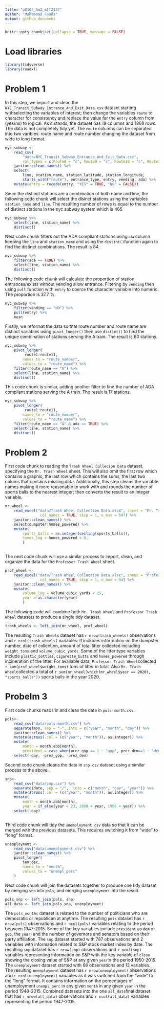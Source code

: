 ```yaml
---
title: "p8105_hw2_mff2137"
author: "Mohammad Fouda"
output: github_document
---
```


```r
knitr::opts_chunk$set(collapse = TRUE, message = FALSE)
```

# Load libraries 

```r
library(tidyverse)
library(readxl)
```

# Problem 1

In this step, we import and clean the `NYC_Transit_Subway_Entrance_And_Exit_Data.csv`
dataset starting withselecting the variables of interest; then change the variables
`route` to character for consistency and replace the value for the `entry` column 
from (yes/no) to logical. As it stands, the dataset has 19 columns and 1868 rows. The 
data is not completely tidy yet. The `route` columns can be separated into two 
varibles: route name  and route number changing the dataset from wide to long format. 

```r
nyc_subway <-
    read_csv(
        "data/NYC_Transit_Subway_Entrance_And_Exit_Data.csv", 
        col_types = c(Route8 = "c", Route9 = "c", Route10 = "c", Route11 = "c")) %>% 
    janitor::clean_names() %>% 
    select(
        line, station_name, station_latitude, station_longitude, 
        starts_with("route"), entrance_type, entry, vending, ada) %>% 
    mutate(entry = recode(entry, "YES" = TRUE, "NO" = FALSE))
```

Since the distinct stations are a combination of both name and line, the following
code chunk will select the disinct stations using the variables `station_name` and 
`line`. The resulting number of rows is equal to the number of distinct stations
in the nyc subway system which is 465. 

```r
nyc_subway %>% 
    select(line, station_name) %>% 
    distinct()
```

Next code chunk filters out the ADA compliant stations using`ada` column keeping
the `line` and `station_name` and using the `distint()`function again to find the
distinct combinations. The result is 84.

```r
nyc_subway %>% 
    filter(ada == TRUE) %>% 
    select(line, station_name) %>% 
    distinct()
```

The following code chunk will calculate the proportion of station entrances/exists 
without vending allow entrance. Filtering by `vending` then using `pull` function 
with `entry` to coerce the character variable into numeric. The proportion is 37.7 %.

```r
nyc_subway %>% 
    filter(vending == "NO") %>% 
    pull(entry) %>% 
    mean
```

Finally, we reformat the data so that route number and route name are distinct
variables using `pivot_longer()` then use `distint()` to find the unique combination
of stations serving the A train. The result is 60 stations.

```r
nyc_subway %>% 
    pivot_longer(
         route1:route11,
        names_to = "route_number",
        values_to = "route_name") %>%
    filter(route_name == "A") %>% 
    select(line, station_name) %>% 
    distinct()
```

This code chunk is similar, adding another filter to find the number of ADA compliant 
stations serving the A train. The result is 17 stations. 

```r
nyc_subway %>% 
    pivot_longer(
         route1:route11,
        names_to = "route_number",
        values_to = "route_name") %>%
    filter(route_name == "A" & ada == TRUE) %>% 
    select(line, station_name) %>% 
    distinct()
```

# Problem 2

First code chunk to reading the `Trash Wheel Collecion Data` dataset, specifying the
`Mr. Trash Wheel` sheet. This will also omit the first row which contains a graphic,
the last row which contains the sums, the last two colums that contains missing
data. Additionally, this step cleans the variable names making it more reasonable
to work with and rounds the number of sports balls to the nearest integer; then 
converts the result to an integer variable. 


```r
mr_wheel <- 
    read_excel("data/Trash Wheel Collection Data.xlsx", sheet = "Mr. Trash Wheel",
                col_names = TRUE, skip = 1, n_max = 547) %>% 
    janitor::clean_names() %>% 
    select(dumpster:homes_powered) %>% 
    mutate(
        sports_balls = as.integer(ceiling(sports_balls)),
        homes_log = homes_powered > 0,
        ) 
    
```

The next code chunk will use a similar process to import, clean, and organize the
 data for the `Professor Trash Wheel` sheet. 

```r
prof_wheel <- 
    read_excel("data/Trash Wheel Collection Data.xlsx", sheet = "Professor Trash Wheel",
                col_names = TRUE, skip = 1, n_max = 94) %>% 
    janitor::clean_names() %>% 
    mutate(
        volume_log = volume_cubic_yards < 15,
        year = as.character(year)
        ) 
```

The following code will combine both `Mr. Trash Wheel` and `Professor Trash Wheel`
datasets to produce a single tidy dataset.

```r
trash_wheels <- left_join(mr_wheel, prof_wheel)
```

The resulting `Trash Wheels` dataset has `r nrow(trash_wheels)` observations and 
`r ncol(trash_wheels)` variables. It includes information on the dumpster number, 
date of collection, amount of total litter collected including `weight_tons` and
`volume_cubic_yards`. Some of the litter type variables include `plastic_bottles`,
`cigarette_butts` and `homes_powered` through incineration of the litter. For 
available data, `Professor Trash Wheel`collected `r sum(prof_wheel$weight_tons)`
tons of litter in total. Also `Mr. Trash Wheel`collected a total of 
`r sum(mr_wheel[which(mr_wheel$year == 2020), "sports_balls"])` sports balls in 
the year 2020.
 
# Probelm 3

First code chunks reads in and clean the data in `pols-month.csv`.

```r
pols<-
    read_csv("data/pols-month.csv") %>% 
    separate(mon, sep = "-", into = c("year", "month", "day")) %>% 
    janitor::clean_names() %>% 
    mutate(across(.col = (c("year", "month")), as.integer)) %>% 
    mutate(
        month = month.abb[month],
        president = case_when(prez_gop == 1 ~ "gop", prez_dem==1 ~ "dem")) %>% 
    select(-day, -prez_gop, -prez_dem)
```

Second code chunk cleans the data in `snp.csv` dataset using a similar process
to the above.
 
```r
snp<-
    read_csv("data/snp.csv") %>%
    separate(date, sep = "/",  into = c("month", "day", "year")) %>% 
    mutate(across(.col = (c("year", "month")), as.integer)) %>%
    mutate(
        month = month.abb[month],
        year = if_else(year < 23, 2000 + year, 1900 + year)) %>% 
    select(-day)
    
```
 
Third code chunk will tidy the `unemployment.csv` data so that it can be merged with
the previous datasets. This requires switching it from "wide" to "long" format. 

```r
unemployment <-
    read_csv("data/unemployment.csv") %>% 
    janitor::clean_names() %>% 
    pivot_longer(
        jan:dec,
        names_to = "month",
        values_to = "unempl_perc"
    )
```

Next code chunk will join the datasets together to produce one tidy dataset by 
merging `snp` into `pols`, and merging `unemployment` into the result.

```r
pols_snp <- left_join(pols, snp)
all_data <- left_join(pols_snp, unemployment)
```

The `pols_months` dataset is related to the number of politicians who are democratic
or republican at anytime. The resulting `pols` dataset has `r nrow(pols)` observations
and `r ncol(pols)` variables relating to the period between 1947-2015. Some of the
key variables include `president` as `dem` or `gop`, the `year`, and the number of
governors and senators based on their party affiliation. The `snp` dataset started
with 787 observations and 2 variables with information related to S&P stock market
index by date. The resulting `snp` dataset has `r nrow(snp)` observations and 
`r ncol(snp)` variables representing information on S&P with the key variable of
`close` showing the closing value of S&P at any given `year`in the period 1950-2015.
The `unemployment` dataset started with 68 observations and 13 variables. The 
resulting `unemployment` dataset has `r nrow(unemployment)` observations and 
`r ncol(unemployment)` variables as it was switched from the "wide" to the "long" format.
It contains information on the percentages of unemployment `unempl_perc` in any given
`month` in any given `year` in the period 1948-2015. Combined datasets into the one
`all_data`final dataset that has `r nrow(all_data)` observations and `r ncol(all_data)` 
variables representing the period 1947-2015.
 
